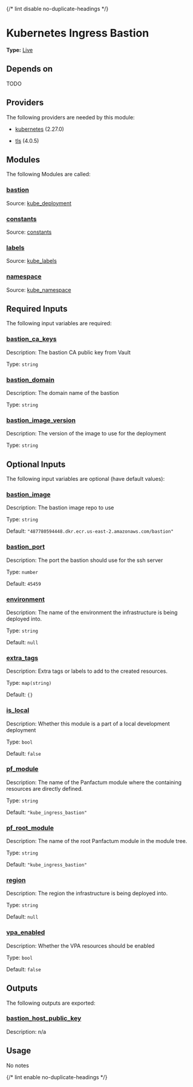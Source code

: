 {/* lint disable no-duplicate-headings */}

# Kubernetes Ingress Bastion

**Type:** [Live](./overview)

## Depends on

TODO

## Providers

The following providers are needed by this module:

-  [kubernetes](https://registry.terraform.io/providers/hashicorp/kubernetes/2.27.0/docs) (2.27.0)

-  [tls](#requirement\_tls) (4.0.5)

## Modules

The following Modules are called:

### <a name="module_bastion"></a> [bastion](#module\_bastion)

Source: [kube_deployment](./kube_deployment)


### <a name="module_constants"></a> [constants](#module\_constants)

Source: [constants](./constants)


### <a name="module_labels"></a> [labels](#module\_labels)

Source: [kube_labels](./kube_labels)


### <a name="module_namespace"></a> [namespace](#module\_namespace)

Source: [kube_namespace](./kube_namespace)


## Required Inputs

The following input variables are required:

### <a name="input_bastion_ca_keys"></a> [bastion\_ca\_keys](#input\_bastion\_ca\_keys)

Description: The bastion CA public key from Vault

Type: `string`

### <a name="input_bastion_domain"></a> [bastion\_domain](#input\_bastion\_domain)

Description: The domain name of the bastion

Type: `string`

### <a name="input_bastion_image_version"></a> [bastion\_image\_version](#input\_bastion\_image\_version)

Description: The version of the image to use for the deployment

Type: `string`

## Optional Inputs

The following input variables are optional (have default values):

### <a name="input_bastion_image"></a> [bastion\_image](#input\_bastion\_image)

Description: The bastion image repo to use

Type: `string`

Default: `"487780594448.dkr.ecr.us-east-2.amazonaws.com/bastion"`

### <a name="input_bastion_port"></a> [bastion\_port](#input\_bastion\_port)

Description: The port the bastion should use for the ssh server

Type: `number`

Default: `45459`

### <a name="input_environment"></a> [environment](#input\_environment)

Description: The name of the environment the infrastructure is being deployed into.

Type: `string`

Default: `null`

### <a name="input_extra_tags"></a> [extra\_tags](#input\_extra\_tags)

Description: Extra tags or labels to add to the created resources.

Type: `map(string)`

Default: `{}`

### <a name="input_is_local"></a> [is\_local](#input\_is\_local)

Description: Whether this module is a part of a local development deployment

Type: `bool`

Default: `false`

### <a name="input_pf_module"></a> [pf\_module](#input\_pf\_module)

Description: The name of the Panfactum module where the containing resources are directly defined.

Type: `string`

Default: `"kube_ingress_bastion"`

### <a name="input_pf_root_module"></a> [pf\_root\_module](#input\_pf\_root\_module)

Description: The name of the root Panfactum module in the module tree.

Type: `string`

Default: `"kube_ingress_bastion"`

### <a name="input_region"></a> [region](#input\_region)

Description: The region the infrastructure is being deployed into.

Type: `string`

Default: `null`

### <a name="input_vpa_enabled"></a> [vpa\_enabled](#input\_vpa\_enabled)

Description: Whether the VPA resources should be enabled

Type: `bool`

Default: `false`

## Outputs

The following outputs are exported:

### <a name="output_bastion_host_public_key"></a> [bastion\_host\_public\_key](#output\_bastion\_host\_public\_key)

Description: n/a

## Usage

No notes

{/* lint enable no-duplicate-headings */}
